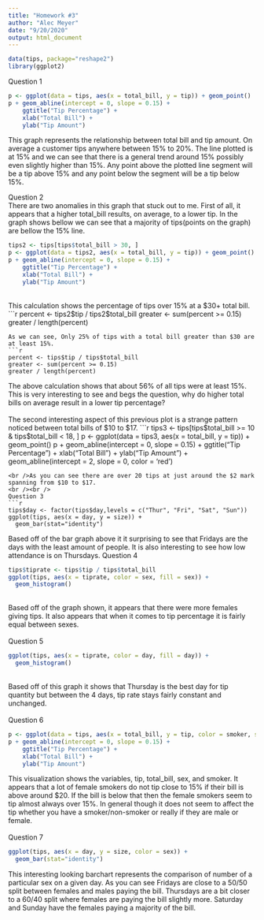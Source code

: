 ```yaml
---
title: "Homework #3"
author: "Alec Meyer"
date: "9/20/2020"
output: html_document
---
```


```r
data(tips, package="reshape2")
library(ggplot2)
```

Question 1 <br />
```r
p <- ggplot(data = tips, aes(x = total_bill, y = tip)) + geom_point()
p + geom_abline(intercept = 0, slope = 0.15) +
    ggtitle("Tip Percentage") + 
    xlab("Total Bill") + 
    ylab("Tip Amount")
```
This graph represents the relationship between total bill and tip amount. On average a customer tips anywhere between 15% to 20%. The line plotted is at 15% and we can see that there is a general trend around 15% possibly even slightly higher than 15%. Any point above the plotted line segment will be a tip above 15% and any point below the segment will be a tip below 15%.

Question 2<br />
There are two anomalies in this graph that stuck out to me. First of all, it appears that a higher total_bill results, on average, to a lower tip. In the graph shows bellow we can see that a majority of tips(points on the graph) are bellow the  15% line. 
```r
tips2 <- tips[tips$total_bill > 30, ]
p <- ggplot(data = tips2, aes(x = total_bill, y = tip)) + geom_point()
p + geom_abline(intercept = 0, slope = 0.15) +
    ggtitle("Tip Percentage") + 
    xlab("Total Bill") + 
    ylab("Tip Amount")
```
<br />This calculation shows the percentage of tips over 15% at a $30+ total bill.
```r
percent <- tips2$tip / tips2$total_bill
greater <- sum(percent >= 0.15)
greater / length(percent)

```
As we can see, Only 25% of tips with a total bill greater than $30 are at least 15%.
```r
percent <- tips$tip / tips$total_bill
greater <- sum(percent >= 0.15)
greater / length(percent)
```
The above calculation shows that about 56% of all tips were at least 15%. This is very interesting to see and begs the question, why do higher total bills on average result in a lower tip percentage?
<br /><br />
The second interesting aspect of this previous plot is a strange pattern noticed between total bills of $10 to $17.
```r
tips3 <- tips[tips$total_bill >= 10 & tips$total_bill < 18, ]
p <- ggplot(data = tips3, aes(x = total_bill, y = tip)) + geom_point()
p + geom_abline(intercept = 0, slope = 0.15) +
    ggtitle("Tip Percentage") + 
    xlab("Total Bill") + 
    ylab("Tip Amount") +
    geom_abline(intercept = 2, slope = 0, color = 'red')
  
```
<br />As you can see there are over 20 tips at just around the $2 mark spanning from $10 to $17.
<br /><br />
Question 3
```r
tips$day <- factor(tips$day,levels = c("Thur", "Fri", "Sat", "Sun"))
ggplot(tips, aes(x = day, y = size)) +
  geom_bar(stat="identity")

```
Based off of the bar graph above it it surprising to see that Fridays are the days with the least amount of people. It is also interesting to see how low attendance is on Thursdays.
Question 4
```r
tips$tiprate <- tips$tip / tips$total_bill
ggplot(tips, aes(x = tiprate, color = sex, fill = sex)) +
  geom_histogram()
```
<br />Based off of the graph shown, it appears that there were more females giving tips. It also appears that when it comes to tip percentage it is fairly equal between sexes.
<br /><br />
Question 5
```r
ggplot(tips, aes(x = tiprate, color = day, fill = day)) +
  geom_histogram()
```
<br /> Based off of this graph it shows that Thursday is the best day for tip quantity but between the 4 days, tip rate stays fairly constant and unchanged.
<br />
<br />
Question 6
```r
p <- ggplot(data = tips, aes(x = total_bill, y = tip, color = smoker, shape = sex)) + geom_point()
p + geom_abline(intercept = 0, slope = 0.15) +
    ggtitle("Tip Percentage") + 
    xlab("Total Bill") + 
    ylab("Tip Amount")
```
This visualization shows the variables, tip, total_bill, sex, and smoker. It appears that a lot of female smokers do not tip close to 15% if their bill is above around $20. If the bill is below that then the female smokers seem to tip almost always over 15%. In general though it does not seem to affect the tip whether you have a smoker/non-smoker or really if they are male or female. 
<br />
<br />
Question 7
```r
ggplot(tips, aes(x = day, y = size, color = sex)) +
  geom_bar(stat="identity")
```
This interesting looking barchart represents the comparison of number of a particular sex on a given day. As you can see Fridays are close to a 50/50 split between females and males paying the bill. Thursdays are a bit closer to a 60/40 split where females are paying the bill slightly more. Saturday and Sunday have the females paying a majority of the bill.